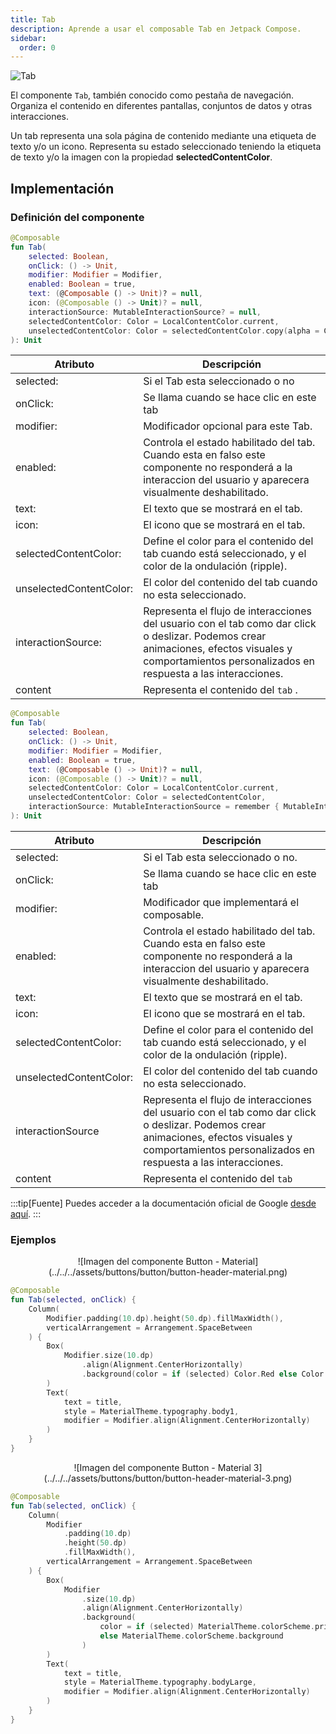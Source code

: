 ```yaml
---
title: Tab
description: Aprende a usar el composable Tab en Jetpack Compose.
sidebar:
  order: 0
---
```



[comment]: <> (La ruta siempre será assets/nombeComponente/componente-header.webp)

![Tab](../../../assets/tab/tab-header.webp)

El componente `Tab`, también conocido como pestaña de navegación. Organiza el contenido en diferentes pantallas, conjuntos de datos y otras interacciones.

Un tab representa una sola página de contenido mediante una etiqueta de texto y/o un icono. Representa su estado seleccionado teniendo la etiqueta de texto y/o la imagen con la propiedad **selectedContentColor**.

## Implementación

### Definición del componente

[comment]: <> (Añade un `TabItem` por cada tipo de implementación que tenga)

<Tabs>
<TabItem label="Material">

```kotlin frame="terminal"
@Composable
fun Tab(
    selected: Boolean,
    onClick: () -> Unit,
    modifier: Modifier = Modifier,
    enabled: Boolean = true,
    text: (@Composable () -> Unit)? = null,
    icon: (@Composable () -> Unit)? = null,
    interactionSource: MutableInteractionSource? = null,
    selectedContentColor: Color = LocalContentColor.current,
    unselectedContentColor: Color = selectedContentColor.copy(alpha = ContentAlpha.medium)
): Unit
```

| Atributo                | Descripción                                                                                                                                                                                           |
| ----------------------- | ----------------------------------------------------------------------------------------------------------------------------------------------------------------------------------------------------- |
| selected:               | Si el Tab esta seleccionado o no                                                                                                                                                                      |
| onClick:                | Se llama cuando se hace clic en este tab                                                                                                                                                              |
| modifier:               | Modificador opcional para este Tab.                                                                                                                                                                   |
| enabled:                | Controla el estado habilitado del tab. Cuando esta en falso este componente no responderá a la interaccion del usuario y aparecera visualmente deshabilitado.                                         |
| text:                   | El texto que se mostrará en el tab.                                                                                                                                                                   |
| icon:                   | El icono que se mostrará en el tab.                                                                                                                                                                   |
| selectedContentColor:   | Define el color para el contenido del tab cuando está seleccionado, y el color de la ondulación (ripple).                                                                                             |
| unselectedContentColor: | El color del contenido del tab cuando no esta seleccionado.                                                                                                                                           |
| interactionSource:      | Representa el flujo de interacciones del usuario con el tab como dar click o deslizar. Podemos crear animaciones, efectos visuales y comportamientos personalizados en respuesta a las interacciones. |
| content                 | Representa el contenido del `tab` .                                                                                                                                                                   |

</TabItem>
<TabItem label="Material 3">

```kotlin frame="terminal"
@Composable
fun Tab(
    selected: Boolean,
    onClick: () -> Unit,
    modifier: Modifier = Modifier,
    enabled: Boolean = true,
    text: (@Composable () -> Unit)? = null,
    icon: (@Composable () -> Unit)? = null,
    selectedContentColor: Color = LocalContentColor.current,
    unselectedContentColor: Color = selectedContentColor,
    interactionSource: MutableInteractionSource = remember { MutableInteractionSource() }
): Unit
```

| Atributo                | Descripción                                                                                                                                                                                           |
| ----------------------- | ----------------------------------------------------------------------------------------------------------------------------------------------------------------------------------------------------- |
| selected:               | Si el Tab esta seleccionado o no.                                                                                                                                                                     |
| onClick:                | Se llama cuando se hace clic en este tab                                                                                                                                                              |
| modifier:               | Modificador que implementará el composable.                                                                                                                                                           |
| enabled:                | Controla el estado habilitado del tab. Cuando esta en falso este componente no responderá a la interaccion del usuario y aparecera visualmente deshabilitado.                                         |
| text:                   | El texto que se mostrará en el tab.                                                                                                                                                                   |
| icon:                   | El icono que se mostrará en el tab.                                                                                                                                                                   |
| selectedContentColor:   | Define el color para el contenido del tab cuando está seleccionado, y el color de la ondulación (ripple).                                                                                             |
| unselectedContentColor: | El color del contenido del tab cuando no esta seleccionado.                                                                                                                                           |
| interactionSource       | Representa el flujo de interacciones del usuario con el tab como dar click o deslizar. Podemos crear animaciones, efectos visuales y comportamientos personalizados en respuesta a las interacciones. |
| content                 | Representa el contenido del `tab`                                                                                                                                                                     |

</TabItem>
</Tabs>

[comment]: <> (No modifiques el tip)

:::tip[Fuente]
Puedes acceder a la documentación oficial de Google
[desde aquí](<https://developer.android.com/reference/kotlin/androidx/compose/material3/package-summary#Tab(kotlin.Boolean,kotlin.Function0,androidx.compose.ui.Modifier,kotlin.Boolean,kotlin.Function0,kotlin.Function0,androidx.compose.ui.graphics.Color,androidx.compose.ui.graphics.Color,androidx.compose.foundation.interaction.MutableInteractionSource)>).
:::

### Ejemplos

<Tabs>
<TabItem label="Material">

<center>
  ![Imagen del componente Button -
  Material](../../../assets/buttons/button/button-header-material.png)
</center>

```kotlin frame="terminal"
@Composable
fun Tab(selected, onClick) {
    Column(
        Modifier.padding(10.dp).height(50.dp).fillMaxWidth(),
        verticalArrangement = Arrangement.SpaceBetween
    ) {
        Box(
            Modifier.size(10.dp)
                .align(Alignment.CenterHorizontally)
                .background(color = if (selected) Color.Red else Color.White)
        )
        Text(
            text = title,
            style = MaterialTheme.typography.body1,
            modifier = Modifier.align(Alignment.CenterHorizontally)
        )
    }
}
```

</TabItem>
<TabItem label="Material 3">

<center>
  ![Imagen del componente Button - Material
  3](../../../assets/buttons/button/button-header-material-3.png)
</center>

```kotlin frame="terminal"
@Composable
fun Tab(selected, onClick) {
    Column(
        Modifier
            .padding(10.dp)
            .height(50.dp)
            .fillMaxWidth(),
        verticalArrangement = Arrangement.SpaceBetween
    ) {
        Box(
            Modifier
                .size(10.dp)
                .align(Alignment.CenterHorizontally)
                .background(
                    color = if (selected) MaterialTheme.colorScheme.primary
                    else MaterialTheme.colorScheme.background
                )
        )
        Text(
            text = title,
            style = MaterialTheme.typography.bodyLarge,
            modifier = Modifier.align(Alignment.CenterHorizontally)
        )
    }
}
```

</TabItem>
</Tabs>
